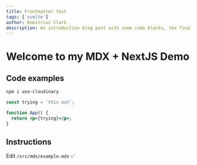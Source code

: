 ```yaml
---
title: Frontmatter test
tags: ['svelte']
author: Domitrius Clark
description: An introduction blog post with some code blocks, the final mix
---
```


# Welcome to my MDX + NextJS Demo

## Code examples

```bash
npm i use-cloudinary
```

```jsx
const trying = 'this out';

function App() {
  return <p>{trying}</p>;
}
```

## Instructions

Edit `/src/mdx/example.mdx` ✅
